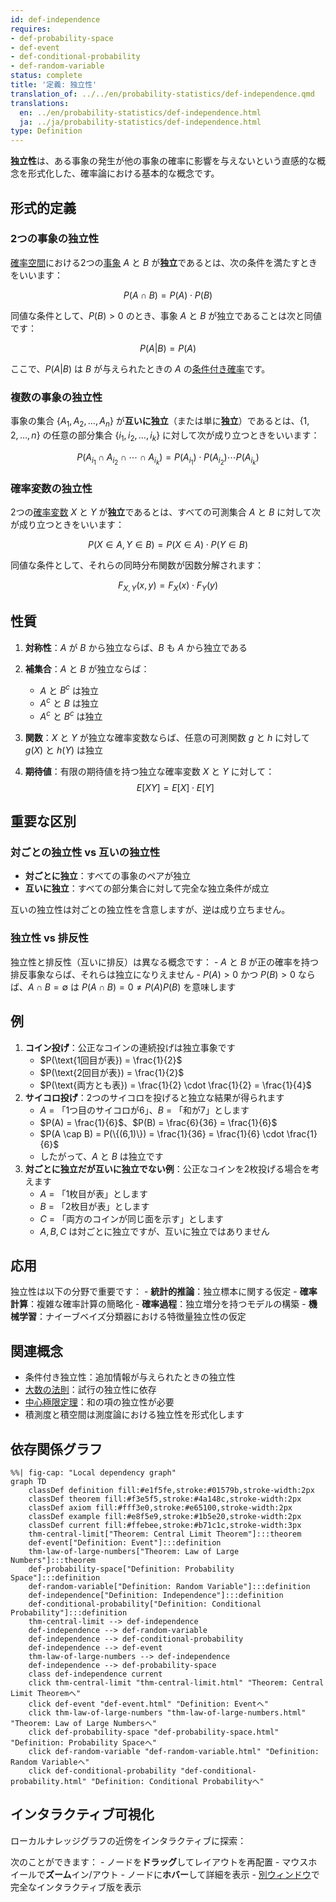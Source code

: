 ```yaml
---
id: def-independence
requires:
- def-probability-space
- def-event
- def-conditional-probability
- def-random-variable
status: complete
title: '定義: 独立性'
translation_of: ../../en/probability-statistics/def-independence.qmd
translations:
  en: ../en/probability-statistics/def-independence.html
  ja: ../ja/probability-statistics/def-independence.html
type: Definition
---
```


**独立性**は、ある事象の発生が他の事象の確率に影響を与えないという直感的な概念を形式化した、確率論における基本的な概念です。

## 形式的定義

### 2つの事象の独立性

[確率空間](def-probability-space.qmd)における2つの[事象](def-event.qmd) $A$ と $B$ が**独立**であるとは、次の条件を満たすときをいいます：

$$P(A \cap B) = P(A) \cdot P(B)$$

同値な条件として、$P(B) > 0$ のとき、事象 $A$ と $B$ が独立であることは次と同値です：

$$P(A|B) = P(A)$$

ここで、$P(A|B)$ は $B$ が与えられたときの $A$ の[条件付き確率](def-conditional-probability.qmd)です。

### 複数の事象の独立性

事象の集合 $\{A_1, A_2, \ldots, A_n\}$ が**互いに独立**（または単に**独立**）であるとは、$\{1, 2, \ldots, n\}$ の任意の部分集合 $\{i_1, i_2, \ldots, i_k\}$ に対して次が成り立つときをいいます：

$$P(A_{i_1} \cap A_{i_2} \cap \cdots \cap A_{i_k}) = P(A_{i_1}) \cdot P(A_{i_2}) \cdots P(A_{i_k})$$

### 確率変数の独立性

2つの[確率変数](def-random-variable.qmd) $X$ と $Y$ が**独立**であるとは、すべての可測集合 $A$ と $B$ に対して次が成り立つときをいいます：

$$P(X \in A, Y \in B) = P(X \in A) \cdot P(Y \in B)$$

同値な条件として、それらの同時分布関数が因数分解されます：

$$F_{X,Y}(x,y) = F_X(x) \cdot F_Y(y)$$

## 性質

1. **対称性**：$A$ が $B$ から独立ならば、$B$ も $A$ から独立である

2. **補集合**：$A$ と $B$ が独立ならば：
   - $A$ と $B^c$ は独立
   - $A^c$ と $B$ は独立
   - $A^c$ と $B^c$ は独立

3. **関数**：$X$ と $Y$ が独立な確率変数ならば、任意の可測関数 $g$ と $h$ に対して $g(X)$ と $h(Y)$ は独立

4. **期待値**：有限の期待値を持つ独立な確率変数 $X$ と $Y$ に対して：
   $$E[XY] = E[X] \cdot E[Y]$$

## 重要な区別

### 対ごとの独立性 vs 互いの独立性

- **対ごとに独立**：すべての事象のペアが独立
- **互いに独立**：すべての部分集合に対して完全な独立条件が成立

互いの独立性は対ごとの独立性を含意しますが、逆は成り立ちません。

### 独立性 vs 排反性

独立性と排反性（互いに排反）は異なる概念です：
- $A$ と $B$ が正の確率を持つ排反事象ならば、それらは独立になりえません
- $P(A) > 0$ かつ $P(B) > 0$ ならば、$A \cap B = \emptyset$ は $P(A \cap B) = 0 \neq P(A)P(B)$ を意味します

## 例

1. **コイン投げ**：公正なコインの連続投げは独立事象です
   - $P(\text{1回目が表}) = \frac{1}{2}$
   - $P(\text{2回目が表}) = \frac{1}{2}$
   - $P(\text{両方とも表}) = \frac{1}{2} \cdot \frac{1}{2} = \frac{1}{4}$

2. **サイコロ投げ**：2つのサイコロを投げると独立な結果が得られます
   - $A$ = 「1つ目のサイコロが6」、$B$ = 「和が7」とします
   - $P(A) = \frac{1}{6}$、$P(B) = \frac{6}{36} = \frac{1}{6}$
   - $P(A \cap B) = P(\{(6,1)\}) = \frac{1}{36} = \frac{1}{6} \cdot \frac{1}{6}$
   - したがって、$A$ と $B$ は独立です

3. **対ごとに独立だが互いに独立でない例**：公正なコインを2枚投げる場合を考えます
   - $A$ = 「1枚目が表」とします
   - $B$ = 「2枚目が表」とします
   - $C$ = 「両方のコインが同じ面を示す」とします
   - $A, B, C$ は対ごとに独立ですが、互いに独立ではありません

## 応用

独立性は以下の分野で重要です：
- **統計的推論**：独立標本に関する仮定
- **確率計算**：複雑な確率計算の簡略化
- **確率過程**：独立増分を持つモデルの構築
- **機械学習**：ナイーブベイズ分類器における特徴量独立性の仮定

## 関連概念

- 条件付き独立性：追加情報が与えられたときの独立性
- [大数の法則](thm-law-of-large-numbers.qmd)：試行の独立性に依存
- [中心極限定理](thm-central-limit.qmd)：和の項の独立性が必要
- 積測度と積空間は測度論における独立性を形式化します

## 依存関係グラフ

```mermaid
%%| fig-cap: "Local dependency graph"
graph TD
    classDef definition fill:#e1f5fe,stroke:#01579b,stroke-width:2px
    classDef theorem fill:#f3e5f5,stroke:#4a148c,stroke-width:2px
    classDef axiom fill:#fff3e0,stroke:#e65100,stroke-width:2px
    classDef example fill:#e8f5e9,stroke:#1b5e20,stroke-width:2px
    classDef current fill:#ffebee,stroke:#b71c1c,stroke-width:3px
    thm-central-limit["Theorem: Central Limit Theorem"]:::theorem
    def-event["Definition: Event"]:::definition
    thm-law-of-large-numbers["Theorem: Law of Large Numbers"]:::theorem
    def-probability-space["Definition: Probability Space"]:::definition
    def-random-variable["Definition: Random Variable"]:::definition
    def-independence["Definition: Independence"]:::definition
    def-conditional-probability["Definition: Conditional Probability"]:::definition
    thm-central-limit --> def-independence
    def-independence --> def-random-variable
    def-independence --> def-conditional-probability
    def-independence --> def-event
    thm-law-of-large-numbers --> def-independence
    def-independence --> def-probability-space
    class def-independence current
    click thm-central-limit "thm-central-limit.html" "Theorem: Central Limit Theoremへ"
    click def-event "def-event.html" "Definition: Eventへ"
    click thm-law-of-large-numbers "thm-law-of-large-numbers.html" "Theorem: Law of Large Numbersへ"
    click def-probability-space "def-probability-space.html" "Definition: Probability Spaceへ"
    click def-random-variable "def-random-variable.html" "Definition: Random Variableへ"
    click def-conditional-probability "def-conditional-probability.html" "Definition: Conditional Probabilityへ"
```

## インタラクティブ可視化

ローカルナレッジグラフの近傍をインタラクティブに探索：

::: {.graph-viz data-id="def-independence" data-width="700" data-height="500"}
:::

次のことができます：
- ノードを**ドラッグ**してレイアウトを再配置
- マウスホイールで**ズーム**イン/アウト
- ノードに**ホバー**して詳細を表示
- [別ウィンドウ](../../output/interactive/def-independence.html){target="_blank"}で完全なインタラクティブ版を表示
